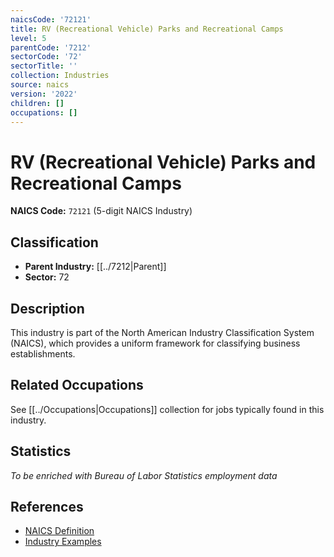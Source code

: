 ```yaml
---
naicsCode: '72121'
title: RV (Recreational Vehicle) Parks and Recreational Camps
level: 5
parentCode: '7212'
sectorCode: '72'
sectorTitle: ''
collection: Industries
source: naics
version: '2022'
children: []
occupations: []
---
```

# RV (Recreational Vehicle) Parks and Recreational Camps

**NAICS Code:** `72121` (5-digit NAICS Industry)

## Classification

- **Parent Industry:** [[../7212|Parent]]
- **Sector:** 72

## Description

This industry is part of the North American Industry Classification System (NAICS), which provides a uniform framework for classifying business establishments.

## Related Occupations

See [[../Occupations|Occupations]] collection for jobs typically found in this industry.

## Statistics

*To be enriched with Bureau of Labor Statistics employment data*

## References

- [NAICS Definition](https://www.census.gov/naics/)
- [Industry Examples](https://www.census.gov/naics/2022NAICS/)

